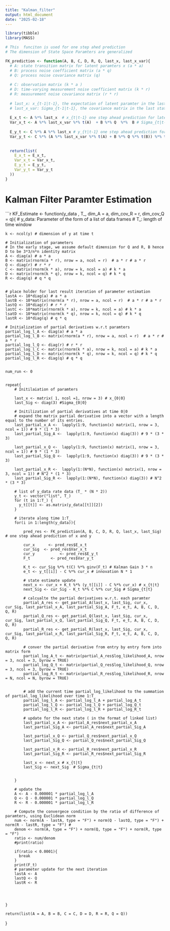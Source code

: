 ```yaml
---
title: "Kalman_filter"
output: html_document
date: "2025-02-18"
---
```


```r
library(tibble)
library(MASS)
``` 


```r
# This  funciton is used for one step ahed prediction
# The dimension of State Space Paramters are generalized

FK_prediction <- function(A, B, C, D, R, Q, last_x, last_x_var){
  # A: state transition matrix for latent paramters x (a * a)
  # B: process noise coefficient matrix (a * q)
  # Q: process noise covariance matrix (q) 
  
  # C: observation matrix (k * a )
  # D: time-varying measurement noise coefficient matrix (k * r)
  # R: measurement noise covariance matrix (r * r)
  
  # last_x: x_{t-1|t-1}, the expectation of latent paramter in the last state
  # last_x_var: Sigma_{t-1|t-1}, the covariance matrix in the last state
  
  E_x_t <- A %*% last_x  # x_{t|t-1} one step ahead prediction for latent paramter
  Var_x_t <- A %*% last_x_var %*% t(A)  + B %*% Q  %*%  B # Sigma_{t|t-1} covariance matrix of one step ahead prediction for latent paramter
  
  E_y_t <- C %*% A %*% last_x # y_{t|t-1} one step ahead prediction for reponse variable
  Var_y_t <- C %*% (A %*% last_x_var %*% t(A) + B %*% Q %*% t(B)) %*% t(A) %*% t(C) + D %*% R %*% t(D) # F, covariance for y prediction
  
  
  return(list(
    E_x_t = E_x_t,
    Var_x_t = Var_x_t,
    E_y_t = E_y_t,
    Var_y_t = Var_y_t
  ))
}
```


# Kalman Filter Paramter Estimation
```r
KF_Estimate <- function(y_data , T_, dim_A = a, dim_cov_R = r, dim_cov_Q = q){
    # y_data: Parameter of the form of a list of data frames 
    # T_: length of time window
    
    k <- ncol(y) # dimension of y at time t
    
    # Initialization of parameters 
    # In the early stage, we assume default dimension for Q and R, B hence D to be 3*3/n*n identity matrix 
    A <- diag(a) # a * a
    B <- matrix(rnorm(a * r), nrow = a, ncol = r)  # a * r # a * r 
    Q <- diag(r) # r * r
    C <- matrix(rnorm(k * a), nrow = k, ncol = a) # k * a
    D <- matrix(rnorm(k * q), nrow = k, ncol = q) # k * q
    R <- diag(q) # q * q
    
    
    # place holder for last result iteration of parameter estimation
    lastA <- 10*diag(a) # a * a
    lastB <- 10*matrix(rnorm(a * r), nrow = a, ncol = r)  # a * r # a * r 
    lastQ <- 10*diag(r) # r * r
    lastC <- 10*matrix(rnorm(k * a), nrow = k, ncol = a) # k * a
    lsatD <- 10*matrix(rnorm(k * q), nrow = k, ncol = q) # k * q
    lastR <- 10*diag(q) # q * q
    
    # Initialization of partial derivatives w.r.t paramters
    partial_log_l_A <- diag(a) # a * a
    partial_log_l_B <- matrix(rnorm(a * r), nrow = a, ncol = r)  # a * r # a * r 
    partial_log_l_Q <- diag(r) # r * r
    partial_log_l_C <- matrix(rnorm(k * a), nrow = k, ncol = a) # k * a
    partial_log_l_D <- matrix(rnorm(k * q), nrow = k, ncol = q) # k * q
    partial_log_l_R <- diag(q) # q * q
    
    
    num_run <- 0
    
    
    repeat{
        # Initilaiation of paramters
        
        last_x <- matrix( 1, ncol =1, nrow = 3) # x_{0|0}
        last_Sig <- diag(3) #Sigma_{0|0}
        
        # Initilization of partial derivatives at time 0|0
        # expand the matrix partial derivative into a vector with a length equal to the number of its entries.
        last_partial_x_A <-  lapply(1:9, function(x) matrix(1, nrow = 3, ncol = 1)) # 9 * (1 * 3) 
        last_partial_Sig_A <-  lapply(1:9, function(x) diag(3)) # 9 * (3 * 3)
        
        last_partial_x_Q <-  lapply(1:9, function(x) matrix(1, nrow = 3, ncol = 1)) # 9 * (1 * 3)
        last_partial_Sig_Q <-  lapply(1:9, function(x) diag(3)) # 9 * (3 * 3)
        
        last_partial_x_R <-  lapply(1:(N*N), function(x) matrix(1, nrow = 3, ncol = 1)) # N^2 * (1 * 3)
        last_partial_Sig_R <-  lapply(1:(N*N), function(x) diag(3)) # N^2 * (3 * 3)
        
        # list of y_data rate data (T_ * (N * 2))
        y_t <- vector("list", T_)  
        for (t in 1:T_) {
          y_t[[t]] <- as.matrix(y_data[[t]][2])  
        }

        # iterate along time 1:T_
        for(i in 1:length(y_data)){  
          
            pred_res <- FK_prediction(A, B, C, D, R, Q, last_x, last_Sig) # one step ahead prediction of x and y
            
            cur_x      <- pred_res$E_x_t
            cur_Sig  <- pred_res$Var_x_t
            cur_y           <- pred_res$E_y_t
            F_t         <- pred_res$Var_y_t
            
            K_t <- cur_Sig %*% t(C) %*% ginv(F_t) # Kalman Gain 3 * n
            e_t <- y_t[[i]] - C %*% cur_x # innovation N * 1
            
            # state estimate update
            next_x <- cur_x + K_t %*% (y_t[[i]] - C %*% cur_x) # x_{t|t}
            next_Sig <- cur_Sig - K_t %*% C %*% cur_Sig # Sigma_{t|t}
                
            # calcualte the partial derivatives w.r.t. each paramter
            partial_A_res <- get_partial_A(last_x, last_Sig, cur_x, cur_Sig, last_partial_x_A, last_partial_Sig_A, F_t, e_t, A, B, C, D, Q, R)
            partial_Q_res <- get_partial_Q(last_x, last_Sig, cur_x, cur_Sig, last_partial_x_Q, last_partial_Sig_Q, F_t, e_t, A, B, C, D, Q, R)
            partial_R_res <- get_partial_R(last_x, last_Sig, cur_x, cur_Sig, last_partial_x_R, last_partial_Sig_R, F_t, e_t, A, B, C, D, Q, R)
            
            # conver the partial derivative from entry by entry form into matrix form
            partial_log_A_t <- matrix(partial_A_res$log_likelihood_A, nrow = 3, ncol = 3, byrow = TRUE)  
            partial_log_Q_t <- matrix(partial_Q_res$log_likelihood_Q, nrow = 3, ncol = 3, byrow = TRUE) 
            partial_log_R_t <- matrix(partial_R_res$log_likelihood_R, nrow = N, ncol = N, byrow = TRUE) 

            
            # add the current time partial_log_likelihood to the summation of partial_log_likelihood over time 1:T_
            partial_log_l_A <- partial_log_l_A + partial_log_A_t
            partial_log_l_Q <- partial_log_l_Q + partial_log_Q_t
            partial_log_l_R <- partial_log_l_R + partial_log_R_t
          
            # update for the next state ( in the format of linked list)
            last_partial_x_A <- partial_A_res$next_partial_x_A
            last_partial_Sig_A <- partial_A_res$next_partial_Sig_A
            
            last_partial_x_Q <- partial_Q_res$next_partial_x_Q
            last_partial_Sig_Q <- partial_Q_res$next_partial_Sig_Q
            
            last_partial_x_R <- partial_R_res$next_partial_x_R
            last_partial_Sig_R <- partial_R_res$next_partial_Sig_R
            
            last_x <- next_x # x_{t|t}
            last_Sig <- next_Sig  # Sigma_{t|t}
            
        
        }
  
        # update the 
        A <- A - 0.000001 * partial_log_l_A
        Q <- Q - 0.000001 * partial_log_l_Q
        R <- R - 0.000001 * partial_log_l_R
        
        # Compute the convergece condition by the ratio of difference of paramters, using Euclidean norm
        num <- norm(A - lastA, type = "F") + norm(Q - lastQ, type = "F") + norm(R - lastR, type = "F") # 
        denom <- norm(A, type = "F") + norm(Q, type = "F") + norm(R, type = "F")
        ratio <- num/denom
        #print(ratio)
        
        if(ratio < 0.0001){
          break
        }
        print(F_t)
        # parameter update for the next iteration
        lastA <- A
        lastQ <- Q
        lastR <- R
      

        
        
    }
      
    return(list(A = A, B = B, C = C, D = D, R = R, Q = Q))
  
    
  
    
}